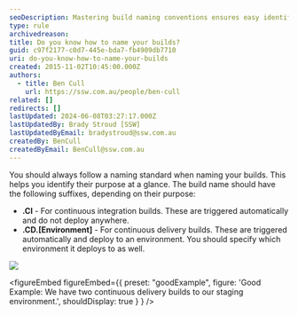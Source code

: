 ```yaml
---
seoDescription: Mastering build naming conventions ensures easy identification of their purpose.
type: rule
archivedreason:
title: Do you know how to name your builds?
guid: c97f2177-c0d7-445e-bda7-fb4909db7710
uri: do-you-know-how-to-name-your-builds
created: 2015-11-02T10:45:00.000Z
authors:
  - title: Ben Cull
    url: https://ssw.com.au/people/ben-cull
related: []
redirects: []
lastUpdated: 2024-06-08T03:27:17.000Z
lastUpdatedBy: Brady Stroud [SSW]
lastUpdatedByEmail: bradystroud@ssw.com.au
createdBy: BenCull
createdByEmail: BenCull@ssw.com.au
---
```


You should always follow a naming standard when naming your builds. This helps you identify their purpose at a glance.
The build name should have the following suffixes, depending on their purpose:

- **.CI** - For continuous integration builds. These are triggered automatically and do not deploy anywhere.
- **.CD.[Environment]** - For continuous delivery builds. These are triggered automatically and deploy to an environment. You should specify which environment it deploys to as well.

![](/uploads/rules/do-you-know-how-to-name-your-builds/buildnames.png)

<figureEmbed figureEmbed={{
  preset: "goodExample",
  figure: 'Good Example: We have two continuous delivery builds to our staging environment.',
  shouldDisplay: true
} } />
